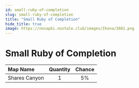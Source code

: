 ```yaml
---
id: small-ruby-of-completion
slug: small-ruby-of-completion
title: "Small Ruby of Completion"
hide_title: true
image: https://nosapki.nostale.club/images/Ikona/2601.png
---
```



# <ItemIcon iconId="2601" height="32"/> Small Ruby of Completion
|Map Name|Quantity|Chance|
|:--|:-:|:-:|
|Shares Canyon|1|5%|

